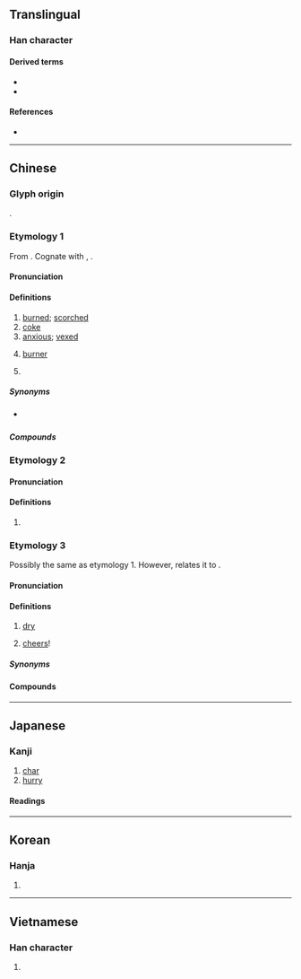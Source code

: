 {{also|焳}}
{{character info}}
==Translingual==

===Han character===
{{Han char|rn=86|rad=火|as=08|sn=12|four=20331|canj=OGF|ids=⿱隹灬}}

====Derived terms====
* {{l|mul|[[僬]], [[噍]], [[嫶]], [[嶕]], [[𢄺]], [[憔]], [[撨]], [[潐]], [[㺘]], [[𨖵]], [[𭧭]], [[樵]], [[燋]], [[膲]], [[𥛲]], [[𪽢]], [[瞧]], [[礁]], [[穛]], [[𧝈]], [[𥼚]], [[𦅃]], [[𦗠]], [[𦣳]], [[蟭]], [[譙]]([[谯]]), [[趭]], [[醮]], [[鐎]]([[𨱓]]), [[䩌]], [[𩏢]], [[𣟼]], [[𩴧]], [[𪆄]]}}
* {{l|mul|[[劁]], [[𨝱]], [[𣤚]], [[㲬]], [[顦]], [[鷦]]([[鹪]]), [[𨿈]], [[𨿞]], [[𭔓]], [[嶣]], [[蕉]], [[䆶]], [[癄]], [[𨶲]]([[𨸋]]), [[燞]]}}

====References====
* {{Han ref|kx=0674.060|dkj=19119|dj=1086.020|hdz=32212.010|uh=7126|ud=28966|bh=B54A|bd=46410}}

----

==Chinese==

===Glyph origin===
{{Han etym}}
{{Han compound|隹|火|ls=ic|t1=bird|t2=fire}}.

===Etymology 1===
{{zh-forms}}
From {{inh|zh|sit-pro|*tsjow||to boil; to burn; to cook; to bake}}. Cognate with {{cog|bo|འཚོད||to cook}}, {{cog|my|ဆူ||to boil}}.

====Pronunciation====
{{zh-pron
|m=jiāo
|m-s=jiao1
|c=ziu1
|c-t=diau1
|g=jieu1
|h=pfs=chêu;gd=jiau1
|j=jiau1
|mb=ciáu
|md=ciĕu
|md_note=literary
|mn=chiau/twv:chau
|mn_note=literary
|mn-t=ziao1/ziou1
|mn-t_note=literary; ziao1 - Shantou; ziou1 - Chaozhou
|w=1jiau
|x=ziau1
|mc=y
|oc=y
|cat=a,n,pn
}}

====Definitions====
{{zh-hanzi}}

# [[burned]]; [[scorched]]
# [[coke]] {{gloss|solid fuel}}
# [[anxious]]; [[vexed]]
# {{lb|zh|TCM}} [[burner]]
# {{surname|zh}}

=====Synonyms=====
* {{sense|burned}} {{q|Cantonese}} {{zh-l|*燶}}

=====Compounds=====
{{zh-der|三焦|上焦|下焦|中焦|分離焦慮|勞心焦思|勞身焦思|包焦尼|宵旰焦勞|對焦|心焦|心焦如火|心焦如焚|憋憋焦焦|木焦油|火焦火辣|無煙焦煤|焦三仙|焦仲卿|焦仲卿妻|焦勞|焦化|焦土|焦土政策|焦孟不離|焦尾|焦尾琴|焦循|焦心|焦心勞思|焦急|焦慮|焦憋|焦月|焦枯|焦桐|焦棱|焦沙爛石|焦油|焦渴|焦灼|焦炙|焦炭|焦煤|焦熬投石|焦穫|焦糖|焦距|焦躁|焦金流石|焦釜|焦雷|焦霹靂|焦面大士|焦頭爛額|焦黃|焦黑|焦點|煉焦|煉焦爐|煤焦油|燒焦|爛額焦頭|皮焦肉爛|聚焦|脣焦舌敝|舌敝脣焦|苦心焦慮|調焦|變焦鏡頭|近焦攝影|迸兒焦|鐺底焦飯|面皮焦黃|鮑焦|焦家莊|焦眉|焦岱|焦山河|失焦}}

===Etymology 2===

====Pronunciation====
{{zh-pron
|m=jiāo
|c=ziu1
|cat=cl
}}

====Definitions====
{{zh-hanzi}}

# {{lb|zh|physics}} {{zh-short|焦耳|[[joule]] {{gloss|energy unit}}}}

===Etymology 3===
Possibly the same as etymology 1. However, {{zh-ref|Bodman (1980)}} relates it to {{cog|mkh-vie-pro|*trawᴮ||dry}}.

====Pronunciation====
{{zh-forms|alt=乾,燋,凋,礁,灱-Teochew}}
{{zh-pron
|mb=diǎu
|mb_note=vernacular
|md=dă
|md_note=vernacular
|mn=sg:ta/xm,zz,tw:na
|mn_note=vernacular; na - only used in {{zh-l|*干焦}}
|mn-t=da1
|mn-t_note=vernacular
|cat=a
}}

====Definitions====
{{head|zh|adjective}}

# {{lb|zh|Min|Jianning|_|Gan}} [[dry]]
# {{lb|zh|Singapore|_|Hokkien}} [[cheers]]!

=====Synonyms=====
{{zh-dial|乾}}
{{zh-dial|乾杯}}

====Compounds====
{{zh-der|干焦|喙焦|烏焦㾪|焦涸涸|焦料|焦鬆|焦而鬆|焦洗|*焦燥|臭火焦|臭焦|止喙焦|焦尾|焦尾蔥|焦塗|焦癆|焦𠕇|*焦耳|焦脯|*焦心|焦肘|焦堅|焦乾|焦炒|焦碣}}

----

==Japanese==

===Kanji===
{{ja-kanji|grade=c|rs=火08}}

# [[char]]
# [[hurry]]

====Readings====
{{ja-readings
|goon=しょう<せう
|kanon=しょう<せう
|kun=こ-げる, あせ-る, こ-がれる, こ-がす, じ-れる, じ-らす
}}

----

==Korean==

===Hanja===
{{ko-hanja|hangeul=초|eumhun=|rv=cho|mr=ch'o|y=cho}}

# {{rfdef|ko|sort=火08}}

----

==Vietnamese==

===Han character===
{{vi-readings|reading=tiêu|rs=火08}}

# {{rfdef|vi|sort=火08}}